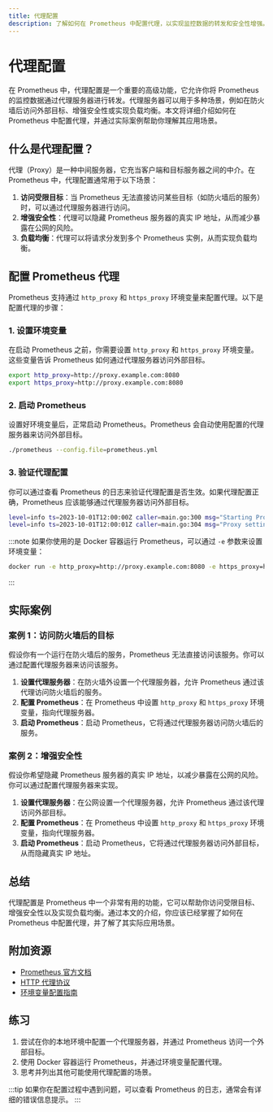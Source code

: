 ```yaml
---
title: 代理配置
description: 了解如何在 Prometheus 中配置代理，以实现监控数据的转发和安全性增强。
---
```


# 代理配置

在 Prometheus 中，代理配置是一个重要的高级功能，它允许你将 Prometheus 的监控数据通过代理服务器进行转发。代理服务器可以用于多种场景，例如在防火墙后访问外部目标、增强安全性或实现负载均衡。本文将详细介绍如何在 Prometheus 中配置代理，并通过实际案例帮助你理解其应用场景。

## 什么是代理配置？

代理（Proxy）是一种中间服务器，它充当客户端和目标服务器之间的中介。在 Prometheus 中，代理配置通常用于以下场景：

1. **访问受限目标**：当 Prometheus 无法直接访问某些目标（如防火墙后的服务）时，可以通过代理服务器进行访问。
2. **增强安全性**：代理可以隐藏 Prometheus 服务器的真实 IP 地址，从而减少暴露在公网的风险。
3. **负载均衡**：代理可以将请求分发到多个 Prometheus 实例，从而实现负载均衡。

## 配置 Prometheus 代理

Prometheus 支持通过 `http_proxy` 和 `https_proxy` 环境变量来配置代理。以下是配置代理的步骤：

### 1. 设置环境变量

在启动 Prometheus 之前，你需要设置 `http_proxy` 和 `https_proxy` 环境变量。这些变量告诉 Prometheus 如何通过代理服务器访问外部目标。

```bash
export http_proxy=http://proxy.example.com:8080
export https_proxy=http://proxy.example.com:8080
```

### 2. 启动 Prometheus

设置好环境变量后，正常启动 Prometheus。Prometheus 会自动使用配置的代理服务器来访问外部目标。

```bash
./prometheus --config.file=prometheus.yml
```

### 3. 验证代理配置

你可以通过查看 Prometheus 的日志来验证代理配置是否生效。如果代理配置正确，Prometheus 应该能够通过代理服务器访问外部目标。

```bash
level=info ts=2023-10-01T12:00:00Z caller=main.go:300 msg="Starting Prometheus" version="2.30.0"
level=info ts=2023-10-01T12:00:01Z caller=main.go:304 msg="Proxy settings" http_proxy="http://proxy.example.com:8080" https_proxy="http://proxy.example.com:8080"
```

:::note
如果你使用的是 Docker 容器运行 Prometheus，可以通过 `-e` 参数来设置环境变量：

```bash
docker run -e http_proxy=http://proxy.example.com:8080 -e https_proxy=http://proxy.example.com:8080 prom/prometheus
```
:::

## 实际案例

### 案例 1：访问防火墙后的目标

假设你有一个运行在防火墙后的服务，Prometheus 无法直接访问该服务。你可以通过配置代理服务器来访问该服务。

1. **设置代理服务器**：在防火墙外设置一个代理服务器，允许 Prometheus 通过该代理访问防火墙后的服务。
2. **配置 Prometheus**：在 Prometheus 中设置 `http_proxy` 和 `https_proxy` 环境变量，指向代理服务器。
3. **启动 Prometheus**：启动 Prometheus，它将通过代理服务器访问防火墙后的服务。

### 案例 2：增强安全性

假设你希望隐藏 Prometheus 服务器的真实 IP 地址，以减少暴露在公网的风险。你可以通过配置代理服务器来实现。

1. **设置代理服务器**：在公网设置一个代理服务器，允许 Prometheus 通过该代理访问外部目标。
2. **配置 Prometheus**：在 Prometheus 中设置 `http_proxy` 和 `https_proxy` 环境变量，指向代理服务器。
3. **启动 Prometheus**：启动 Prometheus，它将通过代理服务器访问外部目标，从而隐藏真实 IP 地址。

## 总结

代理配置是 Prometheus 中一个非常有用的功能，它可以帮助你访问受限目标、增强安全性以及实现负载均衡。通过本文的介绍，你应该已经掌握了如何在 Prometheus 中配置代理，并了解了其实际应用场景。

## 附加资源

- [Prometheus 官方文档](https://prometheus.io/docs/)
- [HTTP 代理协议](https://en.wikipedia.org/wiki/Proxy_server)
- [环境变量配置指南](https://linux.die.net/man/1/env)

## 练习

1. 尝试在你的本地环境中配置一个代理服务器，并通过 Prometheus 访问一个外部目标。
2. 使用 Docker 容器运行 Prometheus，并通过环境变量配置代理。
3. 思考并列出其他可能使用代理配置的场景。

:::tip
如果你在配置过程中遇到问题，可以查看 Prometheus 的日志，通常会有详细的错误信息提示。
:::